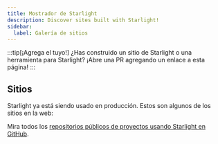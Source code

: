 ```yaml
---
title: Mostrador de Starlight
description: Discover sites built with Starlight!
sidebar:
  label: Galería de sitios
---
```


:::tip[¡Agrega el tuyo!]
¿Has construido un sitio de Starlight o una herramienta para Starlight?
¡Abre una PR agregando un enlace a esta página!
:::

## Sitios


Starlight ya está siendo usado en producción. Estos son algunos de los sitios en la web:

<ShowcaseSites />

Mira todos los [repositorios públicos de proyectos usando Starlight en GitHub](https://github.com/withastro/starlight/network/dependents).